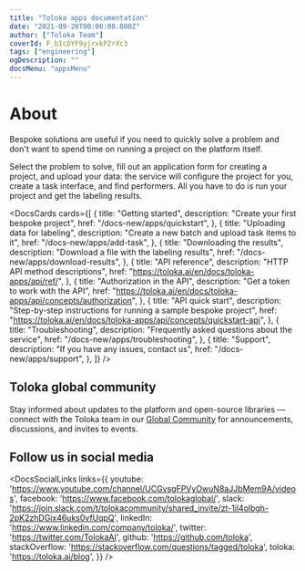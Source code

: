 ```yaml
---
title: "Toloka apps documentation"
date: "2021-09-20T00:00:00.000Z"
author: ["Toloka Team"]
coverId: F_bIcOYF9yjrxkPZrXc3
tags: ["engineering"]
ogDescription: ""
docsMenu: "appsMenu"
---
```


# About

Bespoke solutions are useful if you need to quickly solve a problem and don't want to spend time on running a project on the platform itself.

Select the problem to solve, fill out an application form for creating a project, and upload your data: the service will configure the project for you, create a task interface, and find performers. All you have to do is run your project and get the labeling results.

<DocsCards cards={[
{
  title: "Getting started",
  description: "Create your first bespoke project",
  href: "/docs-new/apps/quickstart",
},
{
  title: "Uploading data for labeling",
  description: "Create a new batch and upload task items to it",
  href: "/docs-new/apps/add-task",
},
{
  title: "Downloading the results",
  description: "Download a file with the labeling results",
  href: "/docs-new/apps/download-results",
},
{
  title: "API reference",
  description: "HTTP API method descriptions",
  href: "https://toloka.ai/en/docs/toloka-apps/api/ref/",
},
{
  title: "Authorization in the API",
  description: "Get a token to work with the API",
  href: "https://toloka.ai/en/docs/toloka-apps/api/concepts/authorization",
},
{
  title: "API quick start",
  description: "Step-by-step instructions for running a sample bespoke project",
  href: "https://toloka.ai/en/docs/toloka-apps/api/concepts/quickstart-api",
},
{
  title: "Troubleshooting",
  description: "Frequently asked questions about the service",
  href: "/docs-new/apps/troubleshooting",
},
{
  title: "Support",
  description: "If you have any issues, contact us",
  href: "/docs-new/apps/support",
},
]} />

## Toloka global community

Stay informed about updates to the platform and open-source libraries — connect with the Toloka team in our [Global Community](https://join.slack.com/t/tolokacommunity/shared_invite/zt-1il4olbgh-2pK2zhDGix46uks0vfUqpQ) for announcements, discussions, and invites to events.

## Follow us in social media

<DocsSocialLinks links={{
  youtube: 'https://www.youtube.com/channel/UCGvsgFPVyOwuN8aJJbMem9A/videos',
  facebook: 'https://www.facebook.com/tolokaglobal/',
  slack: 'https://join.slack.com/t/tolokacommunity/shared_invite/zt-1il4olbgh-2pK2zhDGix46uks0vfUqpQ',
  linkedIn: 'https://www.linkedin.com/company/toloka/',
  twitter: 'https://twitter.com/TolokaAI',
  github: 'https://github.com/toloka',
  stackOverflow: 'https://stackoverflow.com/questions/tagged/toloka',
  toloka: 'https://toloka.ai/blog',
}} />
